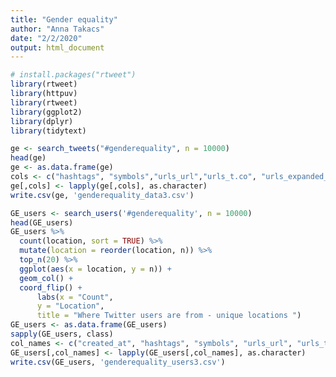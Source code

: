 ```yaml
---
title: "Gender equality"
author: "Anna Takacs"
date: "2/2/2020"
output: html_document
---
```

```r
# install.packages("rtweet")
library(rtweet)
library(httpuv)
library(rtweet)
library(ggplot2)
library(dplyr)
library(tidytext)
```

```r
ge <- search_tweets("#genderequality", n = 10000)
head(ge)
ge <- as.data.frame(ge)
cols <- c("hashtags", "symbols","urls_url","urls_t.co", "urls_expanded_url", "media_url", "media_t.co", "media_expanded_url", "media_type", "ext_media_url", "ext_media_t.co", "ext_media_expanded_url", "ext_media_type", "mentions_user_id", "mentions_screen_name", "geo_coords", "coords_coords", "bbox_coords")
ge[,cols] <- lapply(ge[,cols], as.character)
write.csv(ge, 'genderequality_data3.csv')
```


```r
GE_users <- search_users('#genderequality', n = 10000)
head(GE_users)
GE_users %>%
  count(location, sort = TRUE) %>%
  mutate(location = reorder(location, n)) %>%
  top_n(20) %>%
  ggplot(aes(x = location, y = n)) +
  geom_col() +
  coord_flip() +
      labs(x = "Count",
      y = "Location",
      title = "Where Twitter users are from - unique locations ")
GE_users <- as.data.frame(GE_users)
sapply(GE_users, class)
col_names <- c("created_at", "hashtags", "symbols", "urls_url", "urls_t.co", "urls_expanded_url", "media_url", "media_t.co", "media_expanded_url", "media_type", "ext_media_url", "ext_media_t.co", "ext_media_expanded_url", "mentions_user_id", "mentions_screen_name", "geo_coords", "coords_coords", "bbox_coords")
GE_users[,col_names] <- lapply(GE_users[,col_names], as.character)
write.csv(GE_users, 'genderequality_users3.csv')
```





